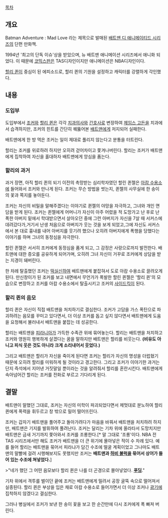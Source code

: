 [[목차]]
== 개요 ==
Batman Adventure : Mad Love 라는 제목으로 발매된 [[배트맨 디 애니메이티드 시리즈]]의 단편 만화책.

1994년 '최고의 단독 이슈'상을 받았으며, 뉴 배트맨 애니메이션 시리즈에서 애니화 되었다. 이 때문에 [[코믹스판]]은 TAS디자인이지만 애니메이션은 NBA디자인이다.

[[할리 퀸]]이 중심이 된 에피소드로, 할리 퀸의 기원을 설정하고 캐릭터를 강렬하게 각인했다.

== 내용 ==
=== 도입부 ===
도입부에서 [[조커(DC 코믹스)|조커]]와 [[할리 퀸은]] 각각 [[치과의사]]와 [[간호사]]로 변장하여 [[제임스 고든]]을 치과에서 습격하지만, 조커의 힌트를 간단히 꿰뚫어본 [[배트맨]]에게 저지되어 실패한다.

배트맨에게 한 방 먹은 조커는 일이 제대로 풀리지 않는다고 분통을 터트린다.

할리는 조커를 위로하려 하지만 오히려 걷어차이고 쫓겨나버린다. 할리는 조커가 배트맨에게 집착하여 자신을 홀대하자 배트맨에게 앙심을 품는다.

=== 할리의 과거 ===
과거 장면, 아직 할리 퀸의 되기 이전의 촉망받는 심리학자였던 할린 퀸젤은 [[아캄 수용소]]에 들어와서 조커와 만나게 된다. 조커는 무슨 방법을 썻는지, 퀸젤의 사무실에 한 송이의 꽃과 쪽지를 놓아둔다.

조커는 자신의 비밀을 말해주겠다는 이야기로 퀸젤의 야망을 자극하고, 그녀와 개인 면담을 받게 된다. 조커는 퀸젤에게 어머니가 자신이 아주 어렸을 적 도망가고 난 후로 난폭한 아버지 밑에서 학대받으면서 살아오던 중에 그런 아버지가 자신을 7살 때 서커스에 데려갔다가,거기서 난생 처음으로 아버지가 웃는 것을 보게 되었고,그에 자신도 서커스에서 본 대로 흉내를 내어 아버지를 웃기려 했으나 오히려 아버지에게 폭행을 당했다는 이야기를 하며 그녀의 동정심을 자극한다.

할린 퀸젤은 서서히 조커에게 동정심을 품게 되고, 그 감정은 사랑으로까지 발전한다. 배트맨에 대한 증오를 공유하게 되어가며, 오히려 그녀 자신이 거꾸로 조커에게 상담을 받는 지경이 돼버린다.

한 차례 탈출했던 조커는 [[떡실신]]하여 배트맨에게 붙잡혀서 도로 아캄 수용소로 끌려오게 된다. 만신창이가 된 조커를 보고 내면에서 무언가가 폭발한 할린 퀸젤은 '할리 퀸'의 모습으로 변장하고 조커를 아캄 수용소에서 탈출시키고 조커의 [[사이드킥]]이 된다.

=== 할리 퀸의 음모 ===
할리 퀸은 자신이 직접 배트맨을 처치하기로 결심한다. 조커가 고담을 가스 폭탄으로 파괴하려는 음모를 꾸미고 있다면서, 더 이상 조커를 돕고 싶지 않다면서 배트맨에게 도움을 요청해서 불러내서 배트맨을 붙잡는 데 성공한다.

할리는 배트맨을 [[피라니아]]가 가득한 수족관 위에 묶어놓는다. 할리는 배트맨을 처치하고 조커와 영원히 행복하게 살겠다는 꿈을 말하지만 배트맨은 할리를 비웃는다. '''(비유도 아니고 피식 웃은 것도 아니라 크게 소리내어서 웃었다.)'''

그리고 배트맨은 할리가 자신을 죽이게 된다면 조커는 할리가 자신의 명성을 더럽혔기 때문에 오히려 할리를 미워하게 될 것이라고 경고한다. 그리고 조커가 이야기한 과거는 단지 즉석에서 지어낸 거짓말일 뿐이라는 것을 알려줘서 할리를 혼란시킨다. 배트맨에게 속아넘어간 할리는 조커를 전화로 부르고 기다리게 된다.

== 결말 ==
배트맨이 말했던 그대로, 조커는 자신의 미학이 파괴되었다면서 제멋대로 분노하여 할리 퀸에게 폭력을 휘두르고 창 밖으로 밀어 떨어뜨린다.

조커는 갑자기 배트맨을 풀어주고 돌아가려다가 마음을 바꿔서 배트맨을 처치하려 하지만, 배트맨은 기지를 발휘하여 풀려난다. 조커는 달리는 기차 위에 올라타서 도망치지만 배트맨은 금새 거기까지 쫓아와서 조커를 조롱한다.[* 말 그대로 '조롱'이다. NBA 전 TAS 시리즈에서만 해도 조커가 배트맨을 더 큰 위기에 몰아넣은 적이 수 차례 있다. 예를 들어 할리는 배트맨을 묶어서 피라냐가 담긴 수조에 떨굴 계획이었고 그나마도 배트맨의 말빨에 걸려 시행해보지도 못했지만 조커는 '''배트맨과 [[하비 불럭]]을 묶어서 상어가 들어 있는 수조에 쳐넣었다.''']

>"네가 했던 그 어떤 음모보다 할리 퀸은 나를 더 곤경으로 몰아넣었다. '''[[푸딩]]'''."

기차 위에서 격투를 벌이던 끝에 조커는 배트맨에게 밀려서 공장 굴뚝 속으로 떨어져서 실종된다. 할리 퀸은 부상을 입은 채로 아캄 수용소로 들어가면서 더 이상 조커나 [[광기]]에 집착하지 않겠다고 결심한다.

그러나 병실에서 조커가 보낸 한 송이 꽃을 보고 한 순간만에 다시 조커에게 폭 빠져 버린다.
